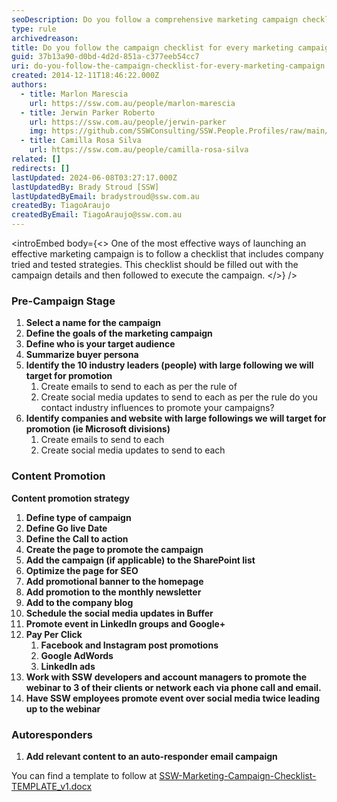 ```yaml
---
seoDescription: Do you follow a comprehensive marketing campaign checklist to ensure every project's success?
type: rule
archivedreason:
title: Do you follow the campaign checklist for every marketing campaign?
guid: 37b13a90-d0bd-4d2d-851a-c377eeb54cc7
uri: do-you-follow-the-campaign-checklist-for-every-marketing-campaign
created: 2014-12-11T18:46:22.000Z
authors:
  - title: Marlon Marescia
    url: https://ssw.com.au/people/marlon-marescia
  - title: Jerwin Parker Roberto
    url: https://ssw.com.au/people/jerwin-parker
    img: https://github.com/SSWConsulting/SSW.People.Profiles/raw/main/Jerwin-Parker/Images/Jerwin-Parker-Profile.jpg
  - title: Camilla Rosa Silva
    url: https://ssw.com.au/people/camilla-rosa-silva
related: []
redirects: []
lastUpdated: 2024-06-08T03:27:17.000Z
lastUpdatedBy: Brady Stroud [SSW]
lastUpdatedByEmail: bradystroud@ssw.com.au
createdBy: TiagoAraujo
createdByEmail: TiagoAraujo@ssw.com.au
---
```


<introEmbed
  body={<>
One of the most effective ways of launching an effective marketing campaign is to follow a checklist that includes company tried and tested strategies. This checklist should be filled out with the campaign details and then followed to execute the campaign.
  </>}
/>
### Pre-Campaign Stage

1. **Select a name for the campaign**
2. **Define the goals of the marketing campaign**
3. **Define who is your target audience**
4. **Summarize buyer persona**
5. **Identify the 10 industry leaders (people) with large following we will target for promotion**
   1. Create emails to send to each as per the rule of
   2. Create social media updates to send to each as per the rule do you contact industry influences to promote your campaigns?
6. **Identify companies and website with large followings we will target for promotion (ie Microsoft divisions)**
   1. Create emails to send to each
   2. Create social media updates to send to each

### Content Promotion

**Content promotion strategy**

1. **Define type of campaign**
2. **Define Go live Date**
3. **Define the Call to action**
4. **Create the page to promote the campaign**
5. **Add the campaign (if applicable) to the SharePoint list**
6. **Optimize the page for SEO**
7. **Add promotional banner to the homepage**
8. **Add promotion to the monthly newsletter**
9. **Add to the company blog**
10. **Schedule the social media updates in Buffer**
11. **Promote event in LinkedIn groups and Google+**
12. **Pay Per Click**
    1. **Facebook and Instagram post promotions**
    2. **Google AdWords**
    3. **LinkedIn ads**
13. **Work with SSW developers and account managers to promote the webinar to 3 of their clients or network each via phone call and email.**
14. **Have SSW employees promote event over social media twice leading up to the webinar**

### Autoresponders

1. **Add relevant content to an auto-responder email campaign**

You can find a template to follow at [SSW-Marketing-Campaign-Checklist-TEMPLATE_v1.docx](https://github.com/SSWConsulting/SSW.Rules.Content/raw/main/rules/do-you-follow-the-campaign-checklist-for-every-marketing-campaign/SSW-Marketing-Campaign-Checklist-TEMPLATE_v1.docx)
